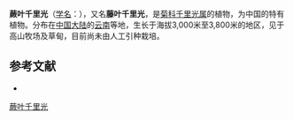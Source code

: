 {{Speciesbox
| name = 蕨叶千里光
| status = 
| status_system = 
| image =
| genus = Senecio
| species = pteridophyllus
| authority = Franch.
}}

'''蕨叶千里光'''（[[学名|学名]]：{{lang|la|''Senecio pteridophyllus''}}），又名'''藤叶千里光'''，是[[菊科|菊科]][[千里光属|千里光属]]的植物，为中国的特有植物。分布在[[中国大陆|中国大陆]]的[[云南|云南]]等地，生长于海拔3,000米至3,800米的地区，见于高山牧场及草甸，目前尚未由人工引种栽培。

== 参考文献 ==
<div class="references-small">
* {{cite web| url =http://www.bioinfo.cn/db05/KmzwSpecies.php?action=view&id=4813| title =蕨叶千里光| work =《中国高等植物数据库全库》| publisher =中国科学院微生物研究所| author =昆明植物研究所| accessdate =2009-02-25| deadurl =yes| archiveurl =https://web.archive.org/web/20160305012944/http://www.bioinfo.cn/db05/KmzwSpecies.php?action=view&id=4813| archivedate =2016-03-05}}
</div>
{{Taxonbar|from=Q15231465}}

[[Category:千里光属|蕨叶千里光]]


{{植物小作品}}